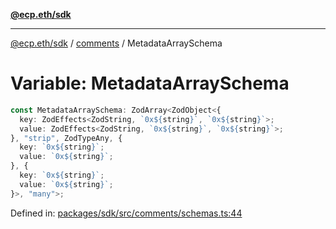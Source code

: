 [**@ecp.eth/sdk**](../../index.mdx)

***

[@ecp.eth/sdk](/sdk-reference/index.mdx) / [comments](/sdk-reference/comments/index.mdx) / MetadataArraySchema

# Variable: MetadataArraySchema

```ts
const MetadataArraySchema: ZodArray<ZodObject<{
  key: ZodEffects<ZodString, `0x${string}`, `0x${string}`>;
  value: ZodEffects<ZodString, `0x${string}`, `0x${string}`>;
}, "strip", ZodTypeAny, {
  key: `0x${string}`;
  value: `0x${string}`;
}, {
  key: `0x${string}`;
  value: `0x${string}`;
}>, "many">;
```

Defined in: [packages/sdk/src/comments/schemas.ts:44](https://github.com/ecp-eth/comments-monorepo/blob/main/packages/sdk/src/comments/schemas.ts#L44)
